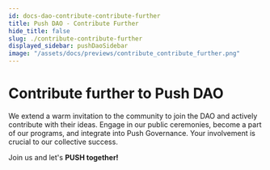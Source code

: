 ```yaml
---
id: docs-dao-contribute-contribute-further
title: Push DAO - Contribute Further
hide_title: false
slug: ./contribute-contribute-further
displayed_sidebar: pushDaoSidebar
image: "/assets/docs/previews/contribute_contribute_further.png"
---
```


# Contribute further to Push DAO

We extend a warm invitation to the community to join the DAO and actively contribute with their ideas. Engage in our public ceremonies, become a part of our programs, and integrate into Push Governance. Your involvement is crucial to our collective success.

Join us and let's **PUSH together!**
